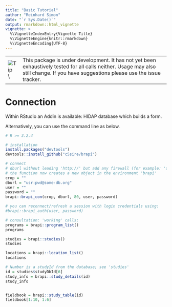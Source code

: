 ```yaml
---
title: "Basic Tutorial"
author: "Reinhard Simon"
date: "`r Sys.Date()`"
output: rmarkdown::html_vignette
vignette: >
  %\VignetteIndexEntry{Vignette Title}
  %\VignetteEngine{knitr::rmarkdown}
  %\VignetteEncoding{UTF-8}
---
```


---------------------- -------------------------------------
![Tip](warning.png)\   This package is under development. It has not yet been exhaustively tested for all calls neither. Usage may also still change. If you have suggestions please use the issue tracker.
---------------------------------------------------------

# Connection

Within RStudio an Addin is available: HIDAP database which builds a form.

Alternatively, you can use the command line as below.

```r


# R >= 3.2.4

# installation
install.packages("devtools")
devtools::install_github("c5sire/brapi")

# connect
# dburl without leading 'http://' but add any firewall (for example: 'usr:pwd@some-db.org')
# the function now creates a new object in the environment 'brapi'
crop = ""
dburl = "usr:pwd@some-db.org"
user = ""
password = ""
brapi::brapi_con(crop, dburl, 80, user, password) 

# you can reconnect/refresh a session with login credentials using:
#brapi::brapi_auth(user, password)

# consultation: 'working' calls;
programs = brapi::program_list()
programs

studies = brapi::studies()
studies

locations = brapi::location_list()
locations

# Number is a studyId from the database; see 'studies'
id = studies$studyDbId[6] 
study_info = brapi::study_details(id)
study_info


fieldbook = brapi::study_table(id)
fieldbook[1:10, 1:6]


```




